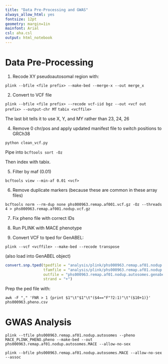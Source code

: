 ```yaml
---
title: "Data Pre-Processing and GWAS"
always_allow_html: yes
fontsize: 12pt
geometry: margin=1in
mainfont: Arial
csl: aha.csl
output: html_notebook
---
```


# Data Pre-Processing

1. Recode XY pseudoautosomal region with: 

```plink --bfile <file prefix> --make-bed --merge-x --out merge_x```

2. Convert to VCF file

```plink --bfile <file prefix> --recode vcf-iid bgz --out <vcf out prefix> --output-chr MT ```
```tabix <vcffile>```

The last bit tells it to use X, Y, and MY rather than 23, 24, 26

4. Remove 0 chr/pos and apply updated manifest file to switch positions to GRCh38
```
python clean_vcf.py
```

Pipe into ```bcftools sort -Oz```

Then index with tabix. 

5. Filter by maf (0.01)

```bcftools view --min-af 0.01 <vcf>```

6. Remove duplicate markers (because these are common in these array files)

```bcftools norm --rm-dup none phs000963.remap.af001.vcf.gz -Oz --threads 4 > phs000963.remap.af001.nodup.vcf.gz```

7. Fix pheno file with correct IDs

8. Run PLINK with MACE phenotype

9. Convert VCF to tped for GenABEL: 

```plink --vcf <vcffile> --make-bed --recode transpose```

(also load into GenABEL object)

```r
convert.snp.tped(tpedfile = "analysis/plink/phs000963.remap.af01.nodup.autosomes.tped", 
                 tfamfile = "analysis/plink/phs000963.remap.af01.nodup.autosomes.tfam", 
                 outfile = "phs000963.remap.af01.nodup.autosomes.genabel", 
                 strand = "+")
```


Prep the ped file with: 

``` awk -F "," 'FNR > 1 {print $1"\t"$1"\t"($4=="F"?2:1)"\t"($10+1)}' phs000963.pheno.csv```

# GWAS Analysis

``` plink --tfile phs000963.remap.af01.nodup.autosomes --pheno MACE_PLINK_PHENO.pheno --make-bed --out phs000963.remap.af01.nodup.autosomes.MACE --allow-no-sex```

```plink --bfile phs000963.remap.af01.nodup.autosomes.MACE --allow-no-sex --assoc```

